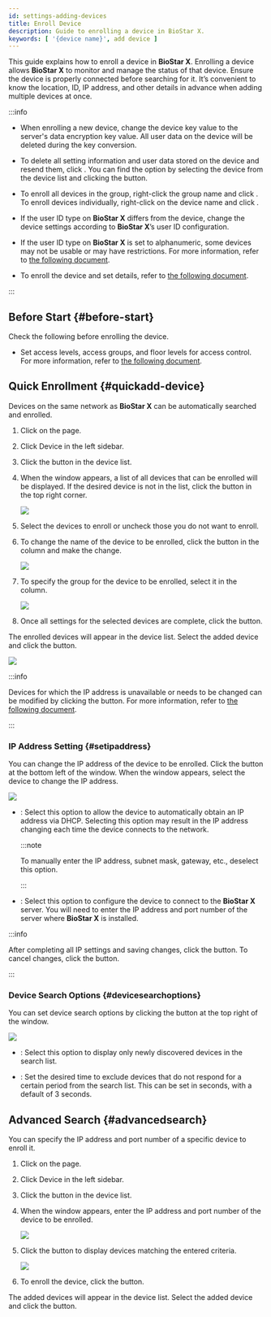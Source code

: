 ```yaml
---
id: settings-adding-devices
title: Enroll Device
description: Guide to enrolling a device in BioStar X.
keywords: [ '{device name}', add device ]
---
```


This guide explains how to enroll a device in **BioStar X**. Enrolling a device allows **BioStar X** to monitor and manage the status of that device. Ensure the device is properly connected before searching for it. It’s convenient to know the location, ID, IP address, and other details in advance when adding multiple devices at once.

:::info

* When enrolling a new device, change the device key value to the server's data encryption key value. All user data on the device will be deleted during the key conversion.

* To delete all setting information and user data stored on the device and resend them, click <Cmd sid='device.sync_all' product='2' />. You can find the <Cmd sid='device.sync_all' product='2' /> option by selecting the device from the device list and clicking the <IcMoreW /> button.

* To enroll all devices in the <Cmd sid='menu.device.waitingDevice' product='2' /> group, right-click the group name and click <Cmd sid='device.menu.addAllWaitingDevices' product='2' />. To enroll devices individually, right-click on the device name and click <Cmd sid='device.menu.addWaitingDevice' product='2' />.

* If the user ID type on **BioStar X** differs from the device, change the device settings according to **BioStar X**’s user ID configuration.

* If the user ID type on **BioStar X** is set to alphanumeric, some devices may not be usable or may have restrictions. For more information, refer to [the following document](#).

* To enroll the device and set details, refer to [the following document](#).

:::

## Before Start {#before-start}

Check the following before enrolling the device.

* Set access levels, access groups, and floor levels for access control. For more information, refer to [the following document](#).

## Quick Enrollment {#quickadd-device}

Devices on the same network as **BioStar X** can be automatically searched and enrolled.

1. Click <Cmd sid='shell.header.setting' /> on the <Cmd sid='shell.header.launcher' /> page.

1. Click <Cmd>Device</Cmd> in the left sidebar.

1. Click the <Cmd sid='device.searchDevice' product='2' /> button in the device list.

1. When the <Cmd sid='device.searchDevice' product='2' /> window appears, a list of all devices that can be enrolled will be displayed. If the desired device is not in the list, click the <Cmd sid='button.search' product='2' /> button in the top right corner.

    <Image src='/img/biostarx-setting-add-device.png' />

1. Select the devices to enroll or uncheck those you do not want to enroll.

1. To change the name of the device to be enrolled, click the <IcEdit /> button in the <Cmd sid='device.info.name' product='2' /> column and make the change.

    <Image src='/img/biostarx-setting-add-device-rename.png' />

1. To specify the group for the device to be enrolled, select it in the <Cmd sid='device.info.group' product='2' /> column.

    <Image src='/img/biostarx-setting-add-device-group.png' />

1. Once all settings for the selected devices are complete, click the <Cmd sid='button.add' product='2' /> button.

The enrolled devices will appear in the device list. Select the added device and click the <Cmd sid='button.syncDevice' product='2' /> button.

<Image src='/img/biostarx-setting-device-sync-device.png' />

:::info

Devices for which the IP address is unavailable or needs to be changed can be modified by clicking the <Cmd sid='button.setIp' product='2' /> button. For more information, refer to [the following document](##setipaddress).

:::

### IP Address Setting {#setipaddress}

You can change the IP address of the device to be enrolled. Click the <Cmd sid='button.setIp' product='2' /> button at the bottom left of the <Cmd sid='device.searchDevice' product='2' /> window. When the <Cmd sid='button.setIp' product='2' /> window appears, select the device to change the IP address.

<Image src='/img/biostarx-setting-device-set-ip.png' />

* <Cmd sid='device.info.useDhcp' product='2' />: Select this option to allow the device to automatically obtain an IP address via DHCP. Selecting this option may result in the IP address changing each time the device connects to the network.

  :::note
  
  To manually enter the IP address, subnet mask, gateway, etc., deselect this option.

  :::

* <Cmd sid='device.info.deviceToServerConnection' product='2' />: Select this option to configure the device to connect to the **BioStar X** server. You will need to enter the IP address and port number of the server where **BioStar X** is installed.

:::info

After completing all IP settings and saving changes, click the <Cmd sid='button.apply' product='2' /> button. To cancel changes, click the <Cmd sid='button.cancel' product='2' /> button.

:::

### Device Search Options {#devicesearchoptions}

You can set device search options by clicking the <IcSet /> button at the top right of the <Cmd sid='device.searchDevice' product='2' /> window.

<Image src='/img/biostarx-setting-add-device-option.png' />

* <Cmd sid='device.showNewDevicesOnly' product='2' />: Select this option to display only newly discovered devices in the search list.

* <Cmd sid='device.timeout' product='2' />: Set the desired time to exclude devices that do not respond for a certain period from the search list. This can be set in seconds, with a default of 3 seconds.

## Advanced Search {#advancedsearch}

You can specify the IP address and port number of a specific device to enroll it.

1. Click <Cmd sid='shell.header.setting' /> on the <Cmd sid='shell.header.launcher' /> page.

1. Click <Cmd>Device</Cmd> in the left sidebar.

1. Click the <Cmd sid='button.func.advancedSearch' product='2' /> button in the device list.

1. When the <Cmd sid='button.func.advancedSearch' product='2' /> window appears, enter the IP address and port number of the device to be enrolled.

    <Image src='/img/biostarx-setting-device-advanced-search.png' />

1. Click the <Cmd sid='button.search' product='2' /> button to display devices matching the entered criteria.

    <Image src='/img/biostarx-setting-device-advanced-search-result.png' />

1. To enroll the device, click the <Cmd sid='button.add' product='2' /> button.

The added devices will appear in the device list. Select the added device and click the <Cmd sid='button.syncDevice' product='2' /> button.
